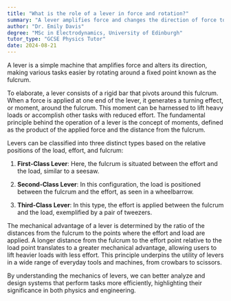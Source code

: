 ```yaml
---
title: "What is the role of a lever in force and rotation?"
summary: "A lever amplifies force and changes the direction of force to make tasks easier by rotating around a pivot."
author: "Dr. Emily Davis"
degree: "MSc in Electrodynamics, University of Edinburgh"
tutor_type: "GCSE Physics Tutor"
date: 2024-08-21
---
```


A lever is a simple machine that amplifies force and alters its direction, making various tasks easier by rotating around a fixed point known as the fulcrum.

To elaborate, a lever consists of a rigid bar that pivots around this fulcrum. When a force is applied at one end of the lever, it generates a turning effect, or moment, around the fulcrum. This moment can be harnessed to lift heavy loads or accomplish other tasks with reduced effort. The fundamental principle behind the operation of a lever is the concept of moments, defined as the product of the applied force and the distance from the fulcrum.

Levers can be classified into three distinct types based on the relative positions of the load, effort, and fulcrum:

1. **First-Class Lever**: Here, the fulcrum is situated between the effort and the load, similar to a seesaw.
   
2. **Second-Class Lever**: In this configuration, the load is positioned between the fulcrum and the effort, as seen in a wheelbarrow.
   
3. **Third-Class Lever**: In this type, the effort is applied between the fulcrum and the load, exemplified by a pair of tweezers.

The mechanical advantage of a lever is determined by the ratio of the distances from the fulcrum to the points where the effort and load are applied. A longer distance from the fulcrum to the effort point relative to the load point translates to a greater mechanical advantage, allowing users to lift heavier loads with less effort. This principle underpins the utility of levers in a wide range of everyday tools and machines, from crowbars to scissors.

By understanding the mechanics of levers, we can better analyze and design systems that perform tasks more efficiently, highlighting their significance in both physics and engineering.
    